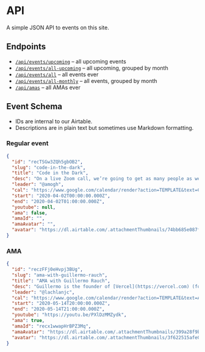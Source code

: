 # API

A simple JSON API to events on this site.

## Endpoints

- [`/api/events/upcoming`](/api/events/upcoming) – all upcoming events
- [`/api/events/all-upcoming`](/api/events/upcoming) – all upcoming, grouped by month
- [`/api/events/all`](/api/events/all) – all events ever
- [`/api/events/all-monthly`](/api/events/all) – all events, grouped by month
- [`/api/amas`](/api/amas) – all AMAs ever

## Event Schema

- IDs are internal to our Airtable.
- Descriptions are in plain text but sometimes use Markdown formatting.

### Regular event

```json
{
  "id": "recTSGw3ZQh5gbOB2",
  "slug": "code-in-the-dark",
  "title": "Code in the Dark",
  "desc": "On a live Zoom call, we’re going to get as many people as we can to compete in 5 minute rounds to reproduce popular websites without previewing the result while making it. Once each round is over, everyone will demo their creations and we’ll start the next round.",
  "leader": "@amogh",
  "cal": "https://www.google.com/calendar/render?action=TEMPLATE&text=Code%20in%20the%20Dark&details=A%20Hack%20Club%20Event%20by%20@amogh&dates=20200402T000000Z%2F20200402T010000Z",
  "start": "2020-04-02T00:00:00.000Z",
  "end": "2020-04-02T01:00:00.000Z",
  "youtube": null,
  "ama": false,
  "amaId": "",
  "amaAvatar": "",
  "avatar": "https://dl.airtable.com/.attachmentThumbnails/74bb685e087f1c0851a3dc73be0ce133/413d2f59"
}
```

### AMA

```json
{
  "id": "reczFFj0eHvpj3BUg",
  "slug": "ama-with-guillermo-rauch",
  "title": "AMA with Guillermo Rauch",
  "desc": "Guillermo is the founder of [Vercel](https://vercel.com) (formerly ZEIT, makers of Next.js & Now) and is the creator of the wildly popular open source projects socket.io, mongoose, and slackin. At age 16, he was named a core developer of MooTools, a JavaScript framework that predated jQuery.",
  "leader": "@lachlanjc",
  "cal": "https://www.google.com/calendar/render?action=TEMPLATE&text=AMA%20with%20Guillermo%20Rauch&details=A%20Hack%20Club%20Event%20by%20@lachlanjc&dates=20200514T200000Z%2F20200514T210000Z",
  "start": "2020-05-14T20:00:00.000Z",
  "end": "2020-05-14T21:00:00.000Z",
  "youtube": "https://youtu.be/PXlDzMMZydk",
  "ama": true,
  "amaId": "recx1wwapHrBPZ3Mq",
  "amaAvatar": "https://dl.airtable.com/.attachmentThumbnails/399a28f9be682aeac7742a3f0dbfbab0/d12faf1d",
  "avatar": "https://dl.airtable.com/.attachmentThumbnails/3f622515afe02ee23f1283c02832ff80/499f3a5c"
}
```
